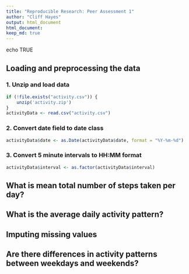 ```yaml
---
title: "Reproducible Research: Peer Assessment 1"
author: "Cliff Hayes"
output: html_document
html_document:
keep_md: true
---
```


echo TRUE

##  Loading and preprocessing the data
### 1. Unzip and load data
```r
if (!file.exists("activity.csv")) {
    unzip('activity.zip')
}
activityData <- read.csv("activity.csv")
```
### 2. Convert date field to date class
```r
activityData$date <- as.Date(activityData$date, format = "%Y-%m-%d")
```
### 3. Convert 5 minute intervals to HH:MM format
```r
activityData$interval <- as.factor(activityData$interval)
```

## What is mean total number of steps taken per day?




## What is the average daily activity pattern?



## Imputing missing values



## Are there differences in activity patterns between weekdays and weekends?

